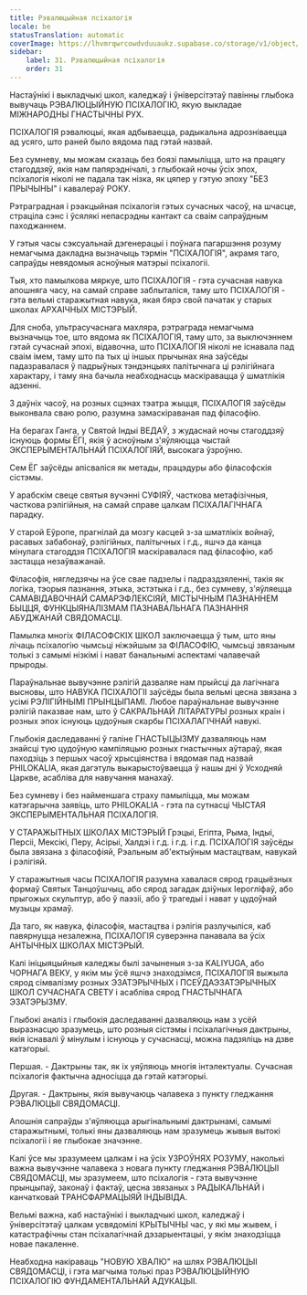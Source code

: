 ```yaml
---
title: Рэвалюцыйная псіхалогія
locale: be
statusTranslation: automatic
coverImage: https://lhvmrqwrcowdvduuaukz.supabase.co/storage/v1/object/public/strapi-uploads/small_cover-educacion-fundamental.webp-2d51a7828a2b1309555be27f7e2a61a0.webp
sidebar:
    label: 31. Рэвалюцыйная псіхалогія
    order: 31
---
```

Настаўнікі і выкладчыкі школ, каледжаў і ўніверсітэтаў павінны глыбока вывучаць РЭВАЛЮЦЫЙНУЮ ПСІХАЛОГІЮ, якую выкладае МІЖНАРОДНЫ ГНАСТЫЧНЫ РУХ.

ПСІХАЛОГІЯ рэвалюцыі, якая адбываецца, радыкальна адрозніваецца ад усяго, што раней было вядома пад гэтай назвай.

Без сумневу, мы можам сказаць без боязі памыліцца, што на працягу стагоддзяў, якія нам папярэднічалі, з глыбокай ночы ўсіх эпох, псіхалогія ніколі не падала так нізка, як цяпер у гэтую эпоху "БЕЗ ПРЫЧЫНЫ" і кавалераў РОКУ.

Рэтраградная і рэакцыйная псіхалогія гэтых сучасных часоў, на шчасце, страціла сэнс і ўсялякі непасрэдны кантакт са сваім сапраўдным паходжаннем.

У гэтыя часы сэксуальнай дэгенерацыі і поўнага пагаршэння розуму немагчыма дакладна вызначыць тэрмін "ПСІХАЛОГІЯ", акрамя таго, сапраўды невядомыя асноўныя матэрыі псіхалогіі.

Тыя, хто памылкова мяркуе, што ПСІХАЛОГІЯ - гэта сучасная навука апошняга часу, на самай справе заблыталіся, таму што ПСІХАЛОГІЯ - гэта вельмі старажытная навука, якая бярэ свой пачатак у старых школах АРХАІЧНЫХ МІСТЭРЫЙ.

Для сноба, ультрасучаснага махляра, рэтраграда немагчыма вызначыць тое, што вядома як ПСІХАЛОГІЯ, таму што, за выключэннем гэтай сучаснай эпохі, відавочна, што ПСІХАЛОГІЯ ніколі не існавала пад сваім імем, таму што па тых ці іншых прычынах яна заўсёды падазравалася ў падрыўных тэндэнцыях палітычнага ці рэлігійнага характару, і таму яна бачыла неабходнасць маскіравацца ў шматлікія адзенні.

З даўніх часоў, на розных сцэнах тэатра жыцця, ПСІХАЛОГІЯ заўсёды выконвала сваю ролю, разумна замаскіраваная пад філасофію.

На берагах Ганга, у Святой Індыі ВЕДАЎ, з жудаснай ночы стагоддзяў існуюць формы ЁГІ, якія ў асноўным з'яўляюцца чыстай ЭКСПЕРЫМЕНТАЛЬНАЙ ПСІХАЛОГІЯЙ, высокага ўзроўню.

Сем ЁГ заўсёды апісваліся як метады, працэдуры або філасофскія сістэмы.

У арабскім свеце святыя вучэнні СУФІЯЎ, часткова метафізічныя, часткова рэлігійныя, на самай справе цалкам ПСІХАЛАГІЧНАГА парадку.

У старой Еўропе, прагнілай да мозгу касцей з-за шматлікіх войнаў, расавых забабонаў, рэлігійных, палітычных і г.д., яшчэ да канца мінулага стагоддзя ПСІХАЛОГІЯ маскіравалася пад філасофію, каб застацца незаўважанай.

Філасофія, нягледзячы на ўсе свае падзелы і падраздзяленні, такія як логіка, тэорыя пазнання, этыка, эстэтыка і г.д., без сумневу, з'яўляецца САМАВІДАВОЧНАЙ САМАРЭФЛЕКСІЯЙ, МІСТЫЧНЫМ ПАЗНАННЕМ БЫЦЦЯ, ФУНКЦЫЯНАЛІЗМАМ ПАЗНАВАЛЬНАГА ПАЗНАННЯ АБУДЖАНАЙ СВЯДОМАСЦІ.

Памылка многіх ФІЛАСОФСКІХ ШКОЛ заключаецца ў тым, што яны лічаць псіхалогію чымсьці ніжэйшым за ФІЛАСОФІЮ, чымсьці звязаным толькі з самымі нізкімі і нават банальнымі аспектамі чалавечай прыроды.

Параўнальнае вывучэнне рэлігій дазваляе нам прыйсці да лагічнага высновы, што НАВУКА ПСІХАЛОГІІ заўсёды была вельмі цесна звязана з усімі РЭЛІГІЙНЫМІ ПРЫНЦЫПАМІ. Любое параўнальнае вывучэнне рэлігій паказвае нам, што ў САКРАЛЬНАЙ ЛІТАРАТУРЫ розных краін і розных эпох існуюць цудоўныя скарбы ПСІХАЛАГІЧНАЙ навукі.

Глыбокія даследаванні ў галіне ГНАСТЫЦЫЗМУ дазваляюць нам знайсці тую цудоўную кампіляцыю розных гнастычных аўтараў, якая паходзіць з першых часоў хрысціянства і вядомая пад назвай PHILOKALIA, якая дагэтуль выкарыстоўваецца ў нашы дні ў Усходняй Царкве, асабліва для навучання манахаў.

Без сумневу і без найменшага страху памыліцца, мы можам катэгарычна заявіць, што PHILOKALIA - гэта па сутнасці ЧЫСТАЯ ЭКСПЕРЫМЕНТАЛЬНАЯ ПСІХАЛОГІЯ.

У СТАРАЖЫТНЫХ ШКОЛАХ МІСТЭРЫЙ Грэцыі, Егіпта, Рыма, Індыі, Персіі, Мексікі, Перу, Асірыі, Халдэі і г.д. і г.д. і г.д. ПСІХАЛОГІЯ заўсёды была звязана з філасофіяй, Рэальным аб'ектыўным мастацтвам, навукай і рэлігіяй.

У старажытныя часы ПСІХАЛОГІЯ разумна хавалася сярод грацыёзных формаў Святых Танцоўшчыц, або сярод загадак дзіўных Іерогліфаў, або прыгожых скульптур, або ў паэзіі, або ў трагедыі і нават у цудоўнай музыцы храмаў.

Да таго, як навука, філасофія, мастацтва і рэлігія разлучыліся, каб павярнуцца незалежна, ПСІХАЛОГІЯ суверэнна панавала ва ўсіх АНТЫЧНЫХ ШКОЛАХ МІСТЭРЫЙ.

Калі ініцыяцыйныя каледжы былі зачыненыя з-за KALIYUGA, або ЧОРНАГА ВЕКУ, у якім мы ўсё яшчэ знаходзімся, ПСІХАЛОГІЯ выжыла сярод сімвалізму розных ЭЗАТЭРЫЧНЫХ і ПСЕЎДАЭЗАТЭРЫЧНЫХ ШКОЛ СУЧАСНАГА СВЕТУ і асабліва сярод ГНАСТЫЧНАГА ЭЗАТЭРЫЗМУ.

Глыбокі аналіз і глыбокія даследаванні дазваляюць нам з усёй выразнасцю зразумець, што розныя сістэмы і псіхалагічныя дактрыны, якія існавалі ў мінулым і існуюць у сучаснасці, можна падзяліць на дзве катэгорыі.

Першая. - Дактрыны так, як іх уяўляюць многія інтэлектуалы. Сучасная псіхалогія фактычна адносіцца да гэтай катэгорыі.

Другая. - Дактрыны, якія вывучаюць чалавека з пункту гледжання РЭВАЛЮЦЫІ СВЯДОМАСЦІ.

Апошнія сапраўды з'яўляюцца арыгінальнымі дактрынамі, самымі старажытнымі, толькі яны дазваляюць нам зразумець жывыя вытокі псіхалогіі і яе глыбокае значэнне.

Калі ўсе мы зразумеем цалкам і на ўсіх УЗРОЎНЯХ РОЗУМУ, наколькі важна вывучэнне чалавека з новага пункту гледжання РЭВАЛЮЦЫІ СВЯДОМАСЦІ, мы зразумеем, што псіхалогія - гэта вывучэнне прынцыпаў, законаў і фактаў, цесна звязаных з РАДЫКАЛЬНАЙ і канчатковай ТРАНСФАРМАЦЫЯЙ ІНДЫВІДА.

Вельмі важна, каб настаўнікі і выкладчыкі школ, каледжаў і ўніверсітэтаў цалкам усвядомілі КРЫТЫЧНЫ час, у які мы жывем, і катастрафічны стан псіхалагічнай дэзарыентацыі, у якім знаходзіцца новае пакаленне.

Неабходна накіраваць "НОВУЮ ХВАЛЮ" на шлях РЭВАЛЮЦЫІ СВЯДОМАСЦІ, і гэта магчыма толькі праз РЭВАЛЮЦЫЙНУЮ ПСІХАЛОГІЮ ФУНДАМЕНТАЛЬНАЙ АДУКАЦЫІ.

